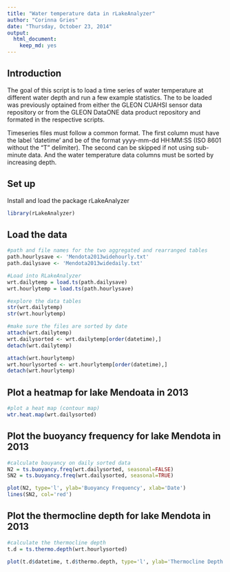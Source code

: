 ```yaml
---
title: "Water temperature data in rLakeAnalyzer"
author: "Corinna Gries"
date: "Thursday, October 23, 2014"
output:
  html_document:
    keep_md: yes
---
```


Introduction
------------

The goal of this script is to load a time series of water temperature at different water depth and run a few example statistics. The to be loaded was previously optained from either the GLEON CUAHSI sensor data repository or from the GLEON DataONE data product repository and formated in the respective scripts.

Timeseries files must follow a common format. The first column must have the label 'datetime' and be of the format yyyy-mm-dd HH:MM:SS (ISO 8601 without the "T" delimiter). The second can be skipped if not using sub-minute data. And the water temperature data columns must be sorted by increasing depth.

Set up
------

Install and load the package rLakeAnalyzer

```r

library(rLakeAnalyzer)
```

Load the data
-------------

```r
#path and file names for the two aggregated and rearranged tables
path.hourlysave <- 'Mendota2013widehourly.txt'
path.dailysave <- 'Mendota2013widedaily.txt'

#Load into RLakeAnalyzer
wrt.dailytemp = load.ts(path.dailysave)
wrt.hourlytemp = load.ts(path.hourlysave)

#explore the data tables
str(wrt.dailytemp)
str(wrt.hourlytemp)

#make sure the files are sorted by date
attach(wrt.dailytemp)
wrt.dailysorted <- wrt.dailytemp[order(datetime),]
detach(wrt.dailytemp)

attach(wrt.hourlytemp)
wrt.hourlysorted <- wrt.hourlytemp[order(datetime),]
detach(wrt.hourlytemp)

```

Plot a heatmap for lake Mendoata in 2013
--------------------------------

```r
#plot a heat map (contour map)
wtr.heat.map(wrt.dailysorted)
```

Plot the buoyancy frequency for lake Mendota in 2013
----------------------------------------------------

```r

#calculate bouyancy on daily sorted data
N2 = ts.buoyancy.freq(wrt.dailysorted, seasonal=FALSE)
SN2 = ts.buoyancy.freq(wrt.dailysorted, seasonal=TRUE)
```
```r
plot(N2, type='l', ylab='Buoyancy Frequency', xlab='Date')
lines(SN2, col='red')
```

Plot the thermocline depth for lake Mendota in 2013
---------------------------------------------------

```r

#calculate the thermocline depth
t.d = ts.thermo.depth(wrt.hourlysorted)
```

```r
plot(t.d$datetime, t.d$thermo.depth, type='l', ylab='Thermocline Depth (m)', xlab='Date')

```
